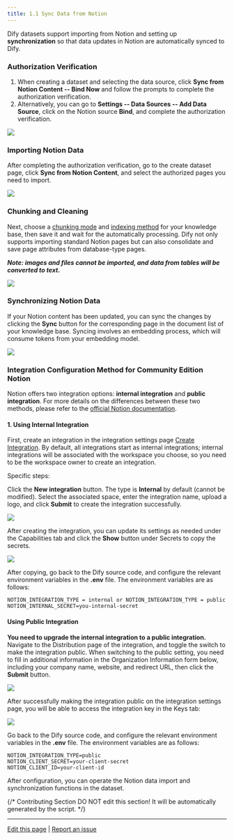 ```yaml
---
title: 1.1 Sync Data from Notion
---
```


Dify datasets support importing from Notion and setting up **synchronization** so that data updates in Notion are automatically synced to Dify.

### Authorization Verification

1. When creating a dataset and selecting the data source, click **Sync from Notion Content -- Bind Now** and follow the prompts to complete the authorization verification.
2. Alternatively, you can go to **Settings -- Data Sources -- Add Data Source**, click on the Notion source **Bind**, and complete the authorization verification.

![](https://assets-docs.dify.ai/2024/12/f1d5bcdcfbd57407e0bce1597df4daad.png)

### Importing Notion Data

After completing the authorization verification, go to the create dataset page, click **Sync from Notion Content**, and select the authorized pages you need to import.

![](https://assets-docs.dify.ai/2025/04/f9199ff4747b5aaff563e226412723d0.png)

### Chunking and Cleaning

Next, choose a [chunking mode](sync-from-notion.md#chunking-and-cleaning) and [indexing method](../setting-indexing-methods.md) for your knowledge base, then save it and wait for the automatically processing. Dify not only supports importing standard Notion pages but can also consolidate and save page attributes from database-type pages.

_**Note: images and files cannot be imported, and data from tables will be converted to text.**_

![](https://assets-docs.dify.ai/2025/04/723f7782853698598726d09997383747.png)

### Synchronizing Notion Data

If your Notion content has been updated, you can sync the changes by clicking the **Sync** button for the corresponding page in the document list of your knowledge base. Syncing involves an embedding process, which will consume tokens from your embedding model.

![](https://assets-docs.dify.ai/2024/12/af7cabd98c3aac392819d9041cc408de.png)

### Integration Configuration Method for Community Edition Notion

Notion offers two integration options: **internal integration** and **public integration**. For more details on the differences between these two methods, please refer to the [official Notion documentation](https://developers.notion.com/docs/authorization).

#### 1. Using Internal Integration

First, create an integration in the integration settings page [Create Integration](https://www.notion.so/my-integrations). By default, all integrations start as internal integrations; internal integrations will be associated with the workspace you choose, so you need to be the workspace owner to create an integration.

Specific steps:

Click the **New integration** button. The type is **Internal** by default (cannot be modified). Select the associated space, enter the integration name, upload a logo, and click **Submit** to create the integration successfully.

![](https://assets-docs.dify.ai/2024/12/223a190a2e61e488fb821c5e3f0e9883.png)

After creating the integration, you can update its settings as needed under the Capabilities tab and click the **Show** button under Secrets to copy the secrets.

![](https://assets-docs.dify.ai/2024/12/83c1f1699ec4165b56ae8fea304d35f5.png)

After copying, go back to the Dify source code, and configure the relevant environment variables in the **.env** file. The environment variables are as follows:

```
NOTION_INTEGRATION_TYPE = internal or NOTION_INTEGRATION_TYPE = public
NOTION_INTERNAL_SECRET=you-internal-secret
```

#### **Using Public Integration**

**You need to upgrade the internal integration to a public integration.** Navigate to the Distribution page of the integration, and toggle the switch to make the integration public. When switching to the public setting, you need to fill in additional information in the Organization Information form below, including your company name, website, and redirect URL, then click the **Submit** button.

![](https://assets-docs.dify.ai/2024/12/c37759d54f8e72685e1cacffa23d2e9f.png)

After successfully making the integration public on the integration settings page, you will be able to access the integration key in the Keys tab:

![](https://assets-docs.dify.ai/2024/12/c4af8b95298c6b86d80406bec09c31e7.png)

Go back to the Dify source code, and configure the relevant environment variables in the **.env** file. The environment variables are as follows:

```
NOTION_INTEGRATION_TYPE=public
NOTION_CLIENT_SECRET=your-client-secret
NOTION_CLIENT_ID=your-client-id
```

After configuration, you can operate the Notion data import and synchronization functions in the dataset.

{/*
Contributing Section
DO NOT edit this section!
It will be automatically generated by the script.
*/}

---

[Edit this page](https://github.com/langgenius/dify-docs/edit/main/en/documentation/pages/knowledge/create-knowledge/import-text-data/sync-from-notion.mdx) | [Report an issue](https://github.com/langgenius/dify-docs/issues/new?template=docs.yml)

